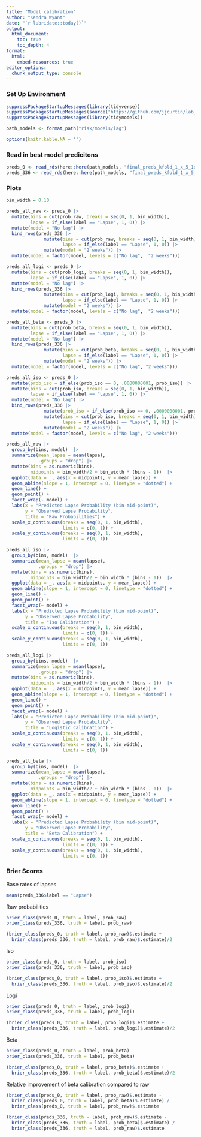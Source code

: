 ```yaml
---
title: "Model calibration"
author: "Kendra Wyant"
date: "`r lubridate::today()`"
output: 
  html_document:
    toc: true 
    toc_depth: 4
format:
  html:
    embed-resources: true
editor_options: 
  chunk_output_type: console
---
```


### Set Up Environment

```r
suppressPackageStartupMessages(library(tidyverse))
suppressPackageStartupMessages(source("https://github.com/jjcurtin/lab_support/blob/main/format_path.R?raw=true"))
suppressPackageStartupMessages(library(tidymodels))

path_models <- format_path("risk/models/lag")

options(knitr.kable.NA = '')
```


### Read in best model predicitons
```r
preds_0 <- read_rds(here::here(path_models, "final_preds_kfold_1_x_5_1day_0_v3_strat_lh_final.rds"))
preds_336 <- read_rds(here::here(path_models, "final_preds_kfold_1_x_5_1day_336_v3_strat_lh_final.rds"))
```


### Plots

```r
bin_width = 0.10

preds_all_raw <- preds_0 |> 
  mutate(bins = cut(prob_raw, breaks = seq(0, 1, bin_width)), 
         lapse = if_else(label == "Lapse", 1, 0)) |> 
  mutate(model = "No lag") |> 
  bind_rows(preds_336 |> 
              mutate(bins = cut(prob_raw, breaks = seq(0, 1, bin_width)), 
                     lapse = if_else(label == "Lapse", 1, 0)) |> 
              mutate(model = "2 weeks")) |> 
  mutate(model = factor(model, levels = c("No lag",  "2 weeks")))

preds_all_logi <- preds_0 |> 
  mutate(bins = cut(prob_logi, breaks = seq(0, 1, bin_width)), 
         lapse = if_else(label == "Lapse", 1, 0)) |> 
  mutate(model = "No lag") |> 
  bind_rows(preds_336 |> 
              mutate(bins = cut(prob_logi, breaks = seq(0, 1, bin_width)), 
                     lapse = if_else(label == "Lapse", 1, 0)) |> 
              mutate(model = "2 weeks")) |> 
  mutate(model = factor(model, levels = c("No lag",  "2 weeks")))

preds_all_beta <- preds_0 |> 
  mutate(bins = cut(prob_beta, breaks = seq(0, 1, bin_width)), 
         lapse = if_else(label == "Lapse", 1, 0)) |> 
  mutate(model = "No lag") |>  
  bind_rows(preds_336 |> 
              mutate(bins = cut(prob_beta, breaks = seq(0, 1, bin_width)), 
                     lapse = if_else(label == "Lapse", 1, 0)) |> 
              mutate(model = "2 weeks")) |> 
  mutate(model = factor(model, levels = c("No lag", "2 weeks")))

preds_all_iso <- preds_0 |> 
  mutate(prob_iso = if_else(prob_iso == 0, .0000000001, prob_iso)) |>  
  mutate(bins = cut(prob_iso, breaks = seq(0, 1, bin_width)), 
         lapse = if_else(label == "Lapse", 1, 0)) |> 
  mutate(model = "No lag") |>  
  bind_rows(preds_336 |> 
              mutate(prob_iso = if_else(prob_iso == 0, .0000000001, prob_iso)) |>  
              mutate(bins = cut(prob_iso, breaks = seq(0, 1, bin_width)), 
                     lapse = if_else(label == "Lapse", 1, 0)) |> 
              mutate(model = "2 weeks")) |> 
  mutate(model = factor(model, levels = c("No lag", "2 weeks")))
```


```r
preds_all_raw |> 
  group_by(bins, model)  |> 
  summarize(mean_lapse = mean(lapse),
            .groups = "drop") |> 
  mutate(bins = as.numeric(bins),
         midpoints = bin_width/2 + bin_width * (bins - 1))  |> 
  ggplot(data = _, aes(x = midpoints, y = mean_lapse)) +
  geom_abline(slope = 1, intercept = 0, linetype = "dotted") +
  geom_line() +
  geom_point() +
  facet_wrap(~ model) +
  labs(x = "Predicted Lapse Probability (bin mid-point)",
       y = "Observed Lapse Probability",
       title = "Raw Probabilities") +
  scale_x_continuous(breaks = seq(0, 1, bin_width),
                     limits = c(0, 1)) +
  scale_y_continuous(breaks = seq(0, 1, bin_width),
                     limits = c(0, 1)) 

preds_all_iso |> 
  group_by(bins, model)  |> 
  summarize(mean_lapse = mean(lapse),
            .groups = "drop") |>
  mutate(bins = as.numeric(bins),
         midpoints = bin_width/2 + bin_width * (bins - 1))  |> 
  ggplot(data = _, aes(x = midpoints, y = mean_lapse)) +
  geom_abline(slope = 1, intercept = 0, linetype = "dotted") +
  geom_line() +
  geom_point() +
  facet_wrap(~ model) +
  labs(x = "Predicted Lapse Probability (bin mid-point)",
       y = "Observed Lapse Probability",
       title = "Iso Calibration") +
  scale_x_continuous(breaks = seq(0, 1, bin_width),
                     limits = c(0, 1)) +
  scale_y_continuous(breaks = seq(0, 1, bin_width),
                     limits = c(0, 1)) 

preds_all_logi |> 
  group_by(bins, model)  |> 
  summarize(mean_lapse = mean(lapse),
            .groups = "drop") |> 
  mutate(bins = as.numeric(bins),
         midpoints = bin_width/2 + bin_width * (bins - 1))  |> 
  ggplot(data = _, aes(x = midpoints, y = mean_lapse)) +
  geom_abline(slope = 1, intercept = 0, linetype = "dotted") +
  geom_line() +
  geom_point() +
  facet_wrap(~ model) +
  labs(x = "Predicted Lapse Probability (bin mid-point)",
       y = "Observed Lapse Probability",
       title = "Logistic Calibration") +
  scale_x_continuous(breaks = seq(0, 1, bin_width),
                     limits = c(0, 1)) +
  scale_y_continuous(breaks = seq(0, 1, bin_width),
                     limits = c(0, 1)) 

preds_all_beta |> 
  group_by(bins, model)  |> 
  summarize(mean_lapse = mean(lapse),
            .groups = "drop") |> 
  mutate(bins = as.numeric(bins),
         midpoints = bin_width/2 + bin_width * (bins - 1))  |> 
  ggplot(data = _, aes(x = midpoints, y = mean_lapse)) +
  geom_abline(slope = 1, intercept = 0, linetype = "dotted") +
  geom_line() +
  geom_point() +
  facet_wrap(~ model) +
  labs(x = "Predicted Lapse Probability (bin mid-point)",
       y = "Observed Lapse Probability",
       title = "Beta Calibration") +
  scale_x_continuous(breaks = seq(0, 1, bin_width),
                     limits = c(0, 1)) +
  scale_y_continuous(breaks = seq(0, 1, bin_width),
                     limits = c(0, 1)) 
```

### Brier Scores

Base rates of lapses
```r
mean(preds_336$label == "Lapse") 
```


Raw probabilities
```r
brier_class(preds_0, truth = label, prob_raw)
brier_class(preds_336, truth = label, prob_raw)

(brier_class(preds_0, truth = label, prob_raw)$.estimate +
  brier_class(preds_336, truth = label, prob_raw)$.estimate)/2
```

Iso
```r
brier_class(preds_0, truth = label, prob_iso)
brier_class(preds_336, truth = label, prob_iso)

(brier_class(preds_0, truth = label, prob_iso)$.estimate +
  brier_class(preds_336, truth = label, prob_iso)$.estimate)/2
```

Logi
```r
brier_class(preds_0, truth = label, prob_logi)
brier_class(preds_336, truth = label, prob_logi)

(brier_class(preds_0, truth = label, prob_logi)$.estimate +
  brier_class(preds_336, truth = label, prob_logi)$.estimate)/2
```

Beta
```r
brier_class(preds_0, truth = label, prob_beta)
brier_class(preds_336, truth = label, prob_beta)

(brier_class(preds_0, truth = label, prob_beta)$.estimate +
  brier_class(preds_336, truth = label, prob_beta)$.estimate)/2
```


Relative improvement of beta calibration compared to raw
```r
(brier_class(preds_0, truth = label, prob_raw)$.estimate - 
  brier_class(preds_0, truth = label, prob_beta)$.estimate) / 
  brier_class(preds_0, truth = label, prob_raw)$.estimate

(brier_class(preds_336, truth = label, prob_raw)$.estimate - 
  brier_class(preds_336, truth = label, prob_beta)$.estimate) / 
  brier_class(preds_336, truth = label, prob_raw)$.estimate
```

